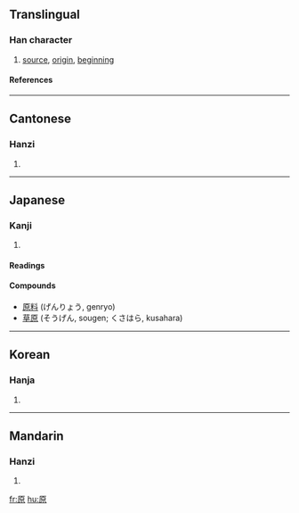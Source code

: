 ==Translingual==
===Han character===
{{Han char|rn=27|rad=厂|as=08|sn=10|four=7129<sub>6</sub>|canj=一竹日火 (MHAF)}}
# [[source]], [[origin]], [[beginning]]
====References====
{{Han ref|kx=0162.030|dkj=02973|dj=0368.230|hdz=10074.090|uh=539F|ud=21407|bh=ADEC|bd=44524}}
----
==Cantonese==
===Hanzi===
{{yue-hanzi|jyut=|y=yun4}}
# {{defn|Cantonese}}
----
==Japanese==
===Kanji===
{{ja-kanji|grade=2|rs=厂08}}
# {{defn|Japanese}}
====Readings====
{{ja-readings|on=[[げん]] (gen)|kun=[[はら]] (hara), [[もと]] (moto), [[たずねる]] (tazuneru)}}

====Compounds====
*[[原料]] (げんりょう, genryo)
*[[草原]] (そうげん, sougen; くさはら, kusahara)

----

==Korean==
===Hanja===
{{ko-hanja|hangeul=[[원]]|rv=won|mr=wŏn}}
# {{defn|Korean}}
----
==Mandarin==
===Hanzi===
{{cmn-hanzi|pin=[[yuán]] ([[yuan2]])|wg=yüan<sup>2</sup>}}
# {{defn|Mandarin}}

[[fr:原]]
[[hu:原]]